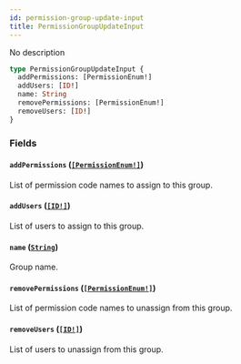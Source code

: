 ```yaml
---
id: permission-group-update-input
title: PermissionGroupUpdateInput
---
```


No description

```graphql
type PermissionGroupUpdateInput {
  addPermissions: [PermissionEnum!]
  addUsers: [ID!]
  name: String
  removePermissions: [PermissionEnum!]
  removeUsers: [ID!]
}
```

### Fields

#### `addPermissions` ([`[PermissionEnum!]`](../../../developer/api-reference/enums/permission-enum))

List of permission code names to assign to this group.

#### `addUsers` ([`[ID!]`](../../../developer/api-reference/scalars/id))

List of users to assign to this group.

#### `name` ([`String`](../../../developer/api-reference/scalars/string))

Group name.

#### `removePermissions` ([`[PermissionEnum!]`](../../../developer/api-reference/enums/permission-enum))

List of permission code names to unassign from this group.

#### `removeUsers` ([`[ID!]`](../../../developer/api-reference/scalars/id))

List of users to unassign from this group.
